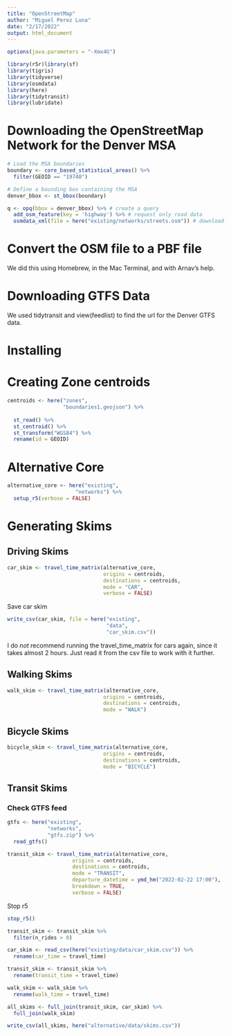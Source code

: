 ```yaml
---
title: "OpenStreetMap"
author: "Miguel Perez Luna"
date: "2/17/2022"
output: html_document
---
```

```r
options(java.parameters = "-Xmx4G")

library(r5r)library(sf)
library(tigris)
library(tidyverse)
library(osmdata)
library(here)
library(tidytransit)
library(lubridate)

```

# Downloading the OpenStreetMap Network for the Denver MSA

```r
# Load the MSA boundaries
boundary <- core_based_statistical_areas() %>%
  filter(GEOID == "19740")

# Define a bounding box containing the MSA
denver_bbox <- st_bbox(boundary)

q <- opq(bbox = denver_bbox) %>% # create a query
  add_osm_feature(key = 'highway') %>% # request only road data
  osmdata_xml(file = here("existing/networks/streets.osm")) # download osm file
```

# Convert the OSM file to a PBF file

We did this using Homebrew, in the Mac Terminal, and with Arnav's help.

# Downloading GTFS Data

We used tidytransit and view(feedlist) to find the url for the Denver GTFS data.

# Installing 

# Creating Zone centroids


```r
centroids <- here("zones",
                  "boundaries1.geojson") %>%
  
  st_read() %>%
  st_centroid() %>%
  st_transform("WGS84") %>%
  rename(id = GEOID)
```

# Alternative Core

```r
alternative_core <- here("existing",
                      "networks") %>%
  setup_r5(verbose = FALSE)
```

# Generating Skims

## Driving Skims
```r
car_skim <- travel_time_matrix(alternative_core,
                               origins = centroids,
                               destinations = centroids,
                               mode = "CAR", 
                               verbose = FALSE)
```

Save car skim

```r
write_csv(car_skim, file = here("existing",
                                "data",
                                "car_skim.csv"))
```

I do *not* recommend running the travel_time_matrix for cars again, since it takes almost 2 hours. Just read it from the csv file to work with it further. 

## Walking Skims

```r
walk_skim <- travel_time_matrix(alternative_core,
                               origins = centroids,
                               destinations = centroids,
                               mode = "WALK")
```

## Bicycle Skims

```r
bicycle_skim <- travel_time_matrix(alternative_core,
                               origins = centroids,
                               destinations = centroids,
                               mode = "BICYCLE")
```

## Transit Skims

### Check GTFS feed

```r
gtfs <- here("existing",
             "networks",
             "gtfs.zip") %>%
  read_gtfs()
```


```r


transit_skim <- travel_time_matrix(alternative_core, 
                     origins = centroids,
                     destinations = centroids,
                     mode = "TRANSIT",
                     departure_datetime = ymd_hm("2022-02-22 17:00"),
                     breakdown = TRUE,
                     verbose = FALSE)
```

Stop r5

```r
stop_r5()
```

``` r
transit_skim <- transit_skim %>%
  filter(n_rides > 0)
```

```r
car_skim <- read_csv(here("existing/data/car_skim.csv")) %>%
  rename(car_time = travel_time) 

transit_skim <- transit_skim %>%
  rename(transit_time = travel_time) 

walk_skim <- walk_skim %>%
  rename(walk_time = travel_time)

all_skims <- full_join(transit_skim, car_skim) %>%
  full_join(walk_skim)

write_csv(all_skims, here("alternative/data/skims.csv"))
```
